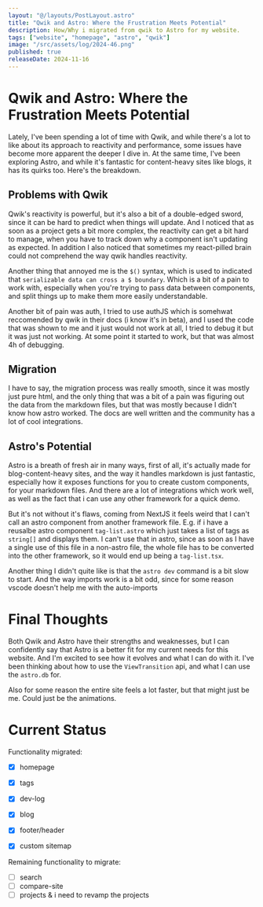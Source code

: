 ```yaml
---
layout: "@/layouts/PostLayout.astro"
title: "Qwik and Astro: Where the Frustration Meets Potential"
description: How/Why i migrated from qwik to Astro for my website.
tags: ["website", "homepage", "astro", "qwik"]
image: "/src/assets/log/2024-46.png"
published: true
releaseDate: 2024-11-16
---
```

# Qwik and Astro: Where the Frustration Meets Potential
Lately, I've been spending a lot of time with Qwik, and while there's a lot to like about its approach to reactivity and performance, 
some issues have become more apparent the deeper I dive in. 
At the same time, I've been exploring Astro, and while it's fantastic for content-heavy sites like blogs, it has its quirks too. 
Here's the breakdown.

## Problems with Qwik
Qwik's reactivity is powerful, but it's also a bit of a double-edged sword, since it can be hard to predict when things will update. 
And I noticed that as soon as a project gets a bit more complex, the reactivity can get a bit hard to manage, when you have to track down why a component isn't updating as expected.
In addition I also noticed that sometimes my react-pilled brain could not comprehend the way qwik handles reactivity.

Another thing that annoyed me is the `$()` syntax, which is used to indicated that `serializable data can cross a $ boundary`.
Which is a bit of a pain to work with, especially when you're trying to pass data between components, and split things up to make them more easily understandable.

Another bit of pain was auth, I tried to use authJS which is somehwat reccomended by qwik in their docs (i know it's in beta), 
and I used the code that was shown to me and it just would not work at all, I tried to debug it but it was just not working. 
At some point it started to work, but that was almost 4h of debugging.

## Migration

I have to say, the migration process was really smooth, since it was mostly just pure html, 
and the only thing that was a bit of a pain was figuring out the data from the markdown files, but that was mostly because I didn't know how astro worked.
The docs are well written and the community has a lot of cool integrations.

## Astro's Potential

Astro is a breath of fresh air in many ways, first of all, it's actually made for blog-content-heavy sites, 
and the way it handles markdown is just fantastic, especially how it exposes functions for you to create custom components, for your markdown files.
And there are a lot of integrations which work well, as well as the fact that i can use any other framework for a quick demo.

But it's not without it's flaws, coming from NextJS it feels weird that I can't call an astro component from another framework file. 
E.g. if i have a reusalbe astro component `tag-list.astro` which just takes a list of tags as `string[]` and displays them. 
I can't use that in astro, since as soon as I have a single use of this file in a non-astro file, 
the whole file has to be converted into the other framework, so it would end up being a `tag-list.tsx`.

Another thing I didn't quite like is that the `astro dev` command is a bit slow to start.
And the way imports work is a bit odd, since for some reason vscode doesn't help me with the auto-imports


# Final Thoughts
Both Qwik and Astro have their strengths and weaknesses, but I can confidently say that Astro is a better fit for my current needs for this website.
And I'm excited to see how it evolves and what I can do with it.
I've been thinking about how to use the `ViewTransition` api, and what I can use the ``astro.db`` for.

Also for some reason the entire site feels a lot faster, but that might just be me. Could just be the animations.

# Current Status
Functionality migrated:
- [x] homepage
- [x] tags
- [x] dev-log
- [x] blog
- [x] footer/header
- [x] custom sitemap


Remaining functionality to migrate:
- [ ] search
- [ ] compare-site
- [ ] projects & i need to revamp the projects